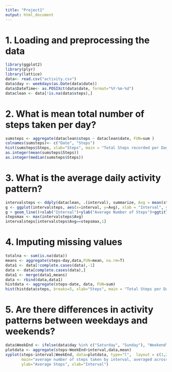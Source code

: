 ---
title: "Project1"
output: html_document
---
# 1. Loading and preprocessing the data
```{r echo=TRUE}
library(ggplot2)
library(plyr)
library(lattice)
data<- read.csv("activity.csv")
data$day <- weekdays(as.Date(data$date))
data$DateTime<- as.POSIXct(data$date, format="%Y-%m-%d")
dataclean <- data[!is.na(data$steps),]
```

# 2. What is mean total number of steps taken per day?
```{r echo=TRUE}
sumsteps <- aggregate(dataclean$steps ~ dataclean$date, FUN=sum )
colnames(sumsteps)<- c("Date", "Steps")
hist(sumsteps$Steps, xlab="Steps", main = "Total Steps recorded per Day")
as.integer(mean(sumsteps$Steps))
as.integer(median(sumsteps$Steps))
```

# 3. What is the average daily activity pattern?
```{r echo=TRUE}
intervalsteps <- ddply(dataclean, .(interval), summarize, Avg = mean(steps))
g <- ggplot(intervalsteps, aes(x=interval, y=Avg), xlab = "Interval", ylab="Average Number of Steps")
g + geom_line()+xlab("Interval")+ylab("Average Number of Steps")+ggtitle("Average Number of S")
stepsmax <- max(intervalsteps$Avg)
intervalsteps[intervalsteps$Avg==stepsmax,1]
```

# 4. Imputing missing values
```{r echo=TRUE}
totalna <- sum(is.na(data))
means <- aggregate(steps~day,data,FUN=mean, na.rm=T)
data1 <- data[!complete.cases(data),-1]
data <- data[complete.cases(data),]
data1 <- merge(data1,means)
data <- rbind(data,data1)
histdata <- aggregate(steps~date, data, FUN=sum)
hist(histdata$steps, breaks=5, xlab="Steps", main = "Total Steps per Day (NAs replaced with mean)", col="Black")
```

# 5. Are there differences in activity patterns between weekdays and weekends?
```{r echo=TRUE}
data$WeekEnd <- ifelse(data$day %in% c("Saturday", "Sunday"), "Weekend", "Weekday")
plotdata <- aggregate(steps~WeekEnd+interval,data,mean)
xyplot(steps~interval|WeekEnd, data=plotdata, type="l",  layout = c(1,2),
       main="average number of steps taken by interval, averaged across all weekday days or weekend days", 
       ylab="Average Steps", xlab="Interval")
```